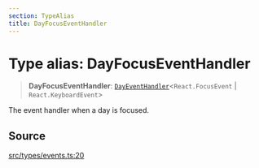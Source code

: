 ```yaml
---
section: TypeAlias
title: DayFocusEventHandler
---
```


# Type alias: DayFocusEventHandler

> **DayFocusEventHandler**: [`DayEventHandler`](/docs/api/next/type-aliases/DayEventHandler.mdx)\<`React.FocusEvent` \| `React.KeyboardEvent`\>

The event handler when a day is focused.

## Source

[src/types/events.ts:20](https://github.com/gpbl/react-day-picker/blob/854070dd0/src/types/events.ts#L20)
